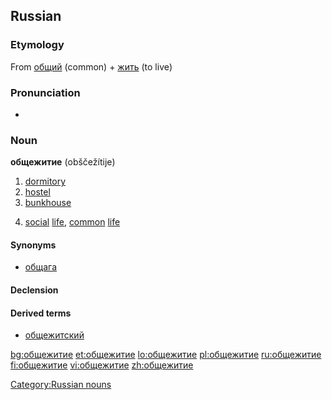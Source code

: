 ==Russian==

===Etymology===
From [[общий]] (common) + [[жить]] (to live)

===Pronunciation===
* {{audio|Ru-общежитие.ogg|Audio}}

===Noun===
'''общежитие''' (obščežítije) {{n}}

# [[dormitory]]
# [[hostel]]
# [[bunkhouse]]
# {{rare|lang=ru}} [[social]] [[life]], [[common]] [[life]]

====Synonyms====
*[[общага]]

====Declension====
{{ru-noun-inan-ие-1|общежити|общежи́ти}}

====Derived terms====
*[[общежитский]] {{pos a}}

[[Category:Russian nouns]]

[[bg:общежитие]]
[[et:общежитие]]
[[lo:общежитие]]
[[pl:общежитие]]
[[ru:общежитие]]
[[fi:общежитие]]
[[vi:общежитие]]
[[zh:общежитие]]